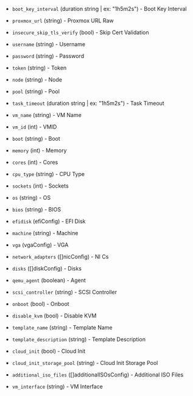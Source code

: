 <!-- Code generated from the comments of the Config struct in builder/proxmox/common/config.go; DO NOT EDIT MANUALLY -->

- `boot_key_interval` (duration string | ex: "1h5m2s") - Boot Key Interval

- `proxmox_url` (string) - Proxmox URL Raw

- `insecure_skip_tls_verify` (bool) - Skip Cert Validation

- `username` (string) - Username

- `password` (string) - Password

- `token` (string) - Token

- `node` (string) - Node

- `pool` (string) - Pool

- `task_timeout` (duration string | ex: "1h5m2s") - Task Timeout

- `vm_name` (string) - VM Name

- `vm_id` (int) - VMID

- `boot` (string) - Boot

- `memory` (int) - Memory

- `cores` (int) - Cores

- `cpu_type` (string) - CPU Type

- `sockets` (int) - Sockets

- `os` (string) - OS

- `bios` (string) - BIOS

- `efidisk` (efiConfig) - EFI Disk

- `machine` (string) - Machine

- `vga` (vgaConfig) - VGA

- `network_adapters` ([]nicConfig) - NI Cs

- `disks` ([]diskConfig) - Disks

- `qemu_agent` (boolean) - Agent

- `scsi_controller` (string) - SCSI Controller

- `onboot` (bool) - Onboot

- `disable_kvm` (bool) - Disable KVM

- `template_name` (string) - Template Name

- `template_description` (string) - Template Description

- `cloud_init` (bool) - Cloud Init

- `cloud_init_storage_pool` (string) - Cloud Init Storage Pool

- `additional_iso_files` ([]additionalISOsConfig) - Additional ISO Files

- `vm_interface` (string) - VM Interface

<!-- End of code generated from the comments of the Config struct in builder/proxmox/common/config.go; -->
